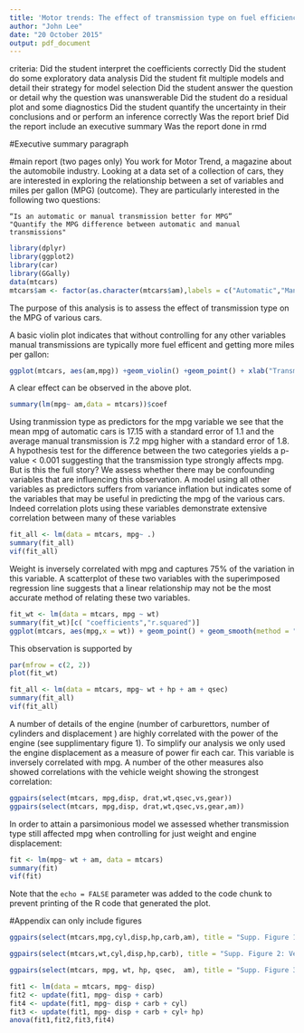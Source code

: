```yaml
---
title: 'Motor trends: The effect of transmission type on fuel efficiency'
author: "John Lee"
date: "20 October 2015"
output: pdf_document
---
```

criteria:
Did the student interpret the coefficients correctly
Did the student do some exploratory data analysis
Did the student fit multiple models and detail their strategy for model selection
Did the student answer the question or detail why the question was unanswerable
Did the student do a residual plot and some diagnostics
Did the student quantify the uncertainty in their conclusions and or perform an inference correctly
Was the report brief
Did the report include an executive summary
Was the report done in rmd


#Executive summary paragraph

#main report (two pages only)
You work for Motor Trend, a magazine about the automobile industry. Looking at a data set of a collection of cars, they are interested in exploring the relationship between a set of variables and miles per gallon (MPG) (outcome). They are particularly interested in the following two questions:

    “Is an automatic or manual transmission better for MPG”
    "Quantify the MPG difference between automatic and manual transmissions"
    
```r
library(dplyr)
library(ggplot2)
library(car)
library(GGally)
data(mtcars)
mtcars$am <- factor(as.character(mtcars$am),labels = c("Automatic","Manual"))
```

The purpose of this analysis is to assess the effect of transmission type on the MPG of various cars. 

A basic violin plot indicates that without controlling for any other variables manual transmissions are typically more fuel efficent and getting more miles per gallon:
```r
ggplot(mtcars, aes(am,mpg)) +geom_violin() +geom_point() + xlab("Transmission Type")

```
A clear effect can be observed in the above plot. 
```r
summary(lm(mpg~ am,data = mtcars))$coef
```
Using tranmission type as predictors for the mpg variable we see that the mean mpg of automatic cars is 17.15 with a standard error of 1.1 and the average manual transmission is 7.2 mpg higher with a standard error of 1.8. A hypothesis test for the difference between the two categories yields a p-value < 0.001 suggesting that the transmission type strongly affects mpg. But is this the full story? We assess whether there may be confounding variables that are influencing this observation. A model using all other variables as predictors suffers from variance inflation but indicates some of the variables that may be useful in predicting the mpg of the various cars. Indeed correlation plots using these variables demonstrate extensive correlation between many of these variables 

```r
fit_all <- lm(data = mtcars, mpg~ .)
summary(fit_all)
vif(fit_all)
```
Weight is inversely correlated with mpg and captures 75% of the variation in this variable. A scatterplot of these two variables with the superimposed regression line suggests that a linear relationship may not be the most accurate method of relating these two variables.
```r
fit_wt <- lm(data = mtcars, mpg ~ wt)
summary(fit_wt)[c( "coefficients","r.squared")]
ggplot(mtcars, aes(mpg,x = wt)) + geom_point() + geom_smooth(method = "lm")   
```
This observation is supported by
```r
par(mfrow = c(2, 2))
plot(fit_wt)

```

```r
fit_all <- lm(data = mtcars, mpg~ wt + hp + am + qsec)
summary(fit_all)
vif(fit_all)
```





A number of details of the engine (number of carburettors, number of cylinders and displacement ) are highly correlated with the power of the engine (see supplimentary figure 1). To simplify our analysis we only used the engine displacement as a measure of power fir each car. This variable is inversely correlated with mpg. A number of the other measures also showed correlations with the vehicle weight showing the strongest correlation:
 
```r
ggpairs(select(mtcars, mpg,disp, drat,wt,qsec,vs,gear))
ggpairs(select(mtcars, mpg,disp, drat,wt,qsec,vs,gear,am))
```


In order to attain a parsimonious model we assessed whether transmission type still affected mpg when controlling for just weight and engine displacement:
```r
fit <- lm(mpg~ wt + am, data = mtcars)
summary(fit)
vif(fit)
```

Note that the `echo = FALSE` parameter was added to the code chunk to prevent printing of the R code that generated the plot.

#Appendix
can only include figures
```r
ggpairs(select(mtcars,mpg,cyl,disp,hp,carb,am), title = "Supp. Figure 1: Measures of engine output")

ggpairs(select(mtcars,wt,cyl,disp,hp,carb), title = "Supp. Figure 2: Vehicle weight")

ggpairs(select(mtcars, mpg, wt, hp, qsec,  am), title = "Supp. Figure 3")


```

```r
fit1 <- lm(data = mtcars, mpg~ disp)
fit2 <- update(fit1, mpg~ disp + carb)
fit4 <- update(fit1, mpg~ disp + carb + cyl)
fit3 <- update(fit1, mpg~ disp + carb + cyl+ hp)
anova(fit1,fit2,fit3,fit4)

```

